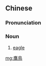 {{also|鹰鸟}}
==Chinese==
{{zh-forms|s=鹰鸟}}

===Pronunciation===
{{zh-pron
|h=pfs=ên-tiâu/yîn-tiâu
|mn=eng-chiáu
|cat=n
}}

===Noun===
{{zh-noun}}

# {{lb|zh|Hakka|Min Nan}} [[eagle]]

{{zh-cat|Eagles}}

[[mg:鷹鳥]]